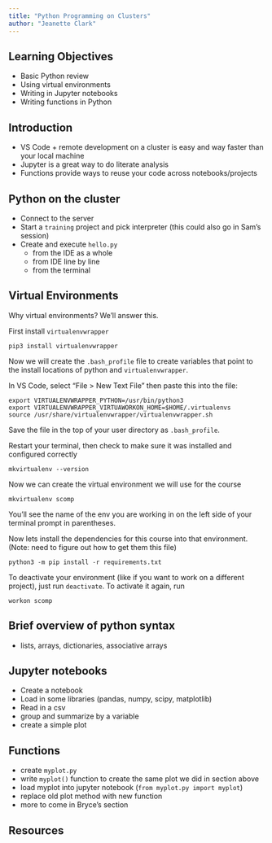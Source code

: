 ```yaml
---
title: "Python Programming on Clusters"
author: "Jeanette Clark"
---
```


## Learning Objectives

- Basic Python review
- Using virtual environments
- Writing in Jupyter notebooks
- Writing functions in Python

## Introduction

* VS Code + remote development on a cluster is easy and way faster than your local machine
* Jupyter is a great way to do literate analysis
* Functions provide ways to reuse your code across notebooks/projects

## Python on the cluster

* Connect to the server
* Start a `training` project and pick interpreter (this could also go in Sam's session)
* Create and execute `hello.py`
    - from the IDE as a whole
    - from IDE line by line
    - from the terminal

## Virtual Environments

Why virtual environments? We'll answer this.

First install `virtualenvwrapper`

```
pip3 install virtualenvwrapper
```

Now we will create the `.bash_profile` file to create variables that point to the install locations of python and `virtualenvwrapper`.

In VS Code, select "File > New Text File" then paste this into the file:

```
export VIRTUALENVWRAPPER_PYTHON=/usr/bin/python3
export VIRTUALENVWRAPPER_VIRTUAWORKON_HOME=$HOME/.virtualenvs
source /usr/share/virtualenvwrapper/virtualenvwrapper.sh
```

Save the file in the top of your user directory as `.bash_profile`.

Restart your terminal, then check to make sure it was installed and configured correctly

```
mkvirtualenv --version
```

Now we can create the virtual environment we will use for the course

```
mkvirtualenv scomp
```

You'll see the name of the env you are working in on the left side of your terminal prompt in parentheses.

Now lets install the dependencies for this course into that environment. (Note: need to figure out how to get them this file)

```
python3 -m pip install -r requirements.txt
```

To deactivate your environment (like if you want to work on a different project), just run `deactivate`. To activate it again, run

```
workon scomp
```


## Brief overview of python syntax

* lists, arrays, dictionaries, associative arrays

## Jupyter notebooks

* Create a notebook
* Load in some libraries (pandas, numpy, scipy, matplotlib)
* Read in a csv
* group and summarize by a variable
* create a simple plot

## Functions

* create `myplot.py`
* write `myplot()` function to create the same plot we did in section above
* load myplot into jupyter notebook (`from myplot.py import myplot`)
* replace old plot method with new function
* more to come in Bryce's section

## Resources

